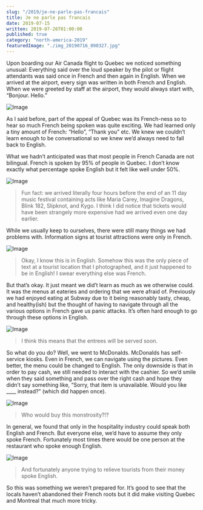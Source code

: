 ```yaml
---
slug: "/2019/je-ne-parle-pas-francais"
title: Je ne parle pas francais
date: 2019-07-15
written: 2019-07-26T01:00:00
published: true
category: "north-america-2019"
featuredImage: "./img_20190716_090327.jpg"
---
```


Upon boarding our Air Canada flight to Quebec we noticed something unusual: Everything said over the loud speaker by the pilot or flight attendants was said once in French and then again in English. When we arrived at the airport, every sign was written in both French and English. When we were greeted by staff at the airport, they would always start with, “Bonjour. Hello.”

![Image](img_20190716_002349.jpg)

As I said before, part of the appeal of Quebec was its French-ness so to hear so much French being spoken was quite exciting. We had learned only a tiny amount of French: “Hello”, “Thank you” etc. We knew we couldn’t learn enough to be conversational so we knew we’d always need to fall back to English.

What we hadn’t anticipated was that most people in French Canada are not bilingual. French is spoken by 95% of people in Quebec. I don’t know exactly what percentage spoke English but it felt like well under 50%.

![Image](img_20190715_234147.jpg)

> Fun fact: we arrived literally four hours before the end of an 11 day music festival containing acts like Maria Carey, Imagine Dragons, Blink 182, Slipknot, and Kygo. I think I did notice that tickets would have been strangely more expensive had we arrived even one day earlier.

While we usually keep to ourselves, there were still many things we had problems with. Information signs at tourist attractions were only in French.

![Image](img_20190715_075008.jpg)

> Okay, I know this is in English. Somehow this was the only piece of text at a tourist location that I photographed, and it just happened to be in English! I swear everything else was French.

But that’s okay. It just meant we did’t learn as much as we otherwise could. It was the menus at eateries and ordering that we were afraid of. Previously we had enjoyed eating at Subway due to it being reasonably tasty, cheap, and healthy(ish) but the thought of having to navigate through all the various options in French gave us panic attacks. It’s often hard enough to go through these options in English.

![Image](img_20190718_052031.jpg)

> I think this means that the entrees will be served soon.

So what do you do? Well, we went to McDonalds. McDonalds has self-service kiosks. Even in French, we can navigate using the pictures. Even better, the menu could be changed to English. The only downside is that in order to pay cash, we still needed to interact with the cashier. So we’d smile when they said something and pass over the right cash and hope they didn’t say something like, “Sorry, that item is unavailable. Would you like ____ instead?” (which did happen once).

![Image](img_20190720_025123.jpg)

> Who would buy this monstrosity?!?

In general, we found that only in the hospitality industry could speak both English and French. But everyone else, we’d have to assume they only spoke French. Fortunately most times there would be one person at the restaurant who spoke enough English.

![Image](img_20190716_090327.jpg)

> And fortunately anyone trying to relieve tourists from their money spoke English.

So this was something we weren’t prepared for. It’s good to see that the locals haven’t abandoned their French roots but it did make visiting Quebec and Montreal that much more tricky.